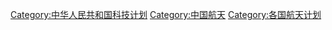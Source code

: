 [[Category:中华人民共和国科技计划|Category:中华人民共和国科技计划]]
[[Category:中国航天|Category:中国航天]]
[[Category:各国航天计划|Category:各国航天计划]]